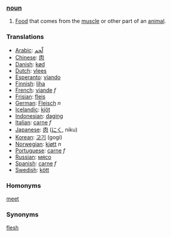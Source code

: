 === [[noun]] ===

# [[Food]] that comes from the [[muscle]] or other part of an [[animal]].

=== Translations ===

*[[Arabic]]: [[لّحم]]
*[[Chinese]]: [[肉]]
*[[Danish]]: [[kød]]
*[[Dutch]]: [[vlees]]
*[[Esperanto]]: [[viando]]
*[[Finnish]]: [[liha]]
*[[French]]: [[viande]] ''f''
*[[Frisian]]: [[fleis]]
*[[German]]: [[Fleisch]] ''n''
*[[Icelandic]]: [[kjöt]]
*[[Indonesian]]: [[daging]]
*[[Italian]]: [[carne]] ''f''
*[[Japanese]]: [[肉]] ([[にく]], niku)
*[[Korean]]: [[고기]] (gogi)
*[[Norwegian]]: [[kjøtt]] ''n''
*[[Portuguese]]: [[carne]] ''f''
*[[Russian]]: [[мясо]]
*[[Spanish]]: [[carne]] ''f''
*[[Swedish]]: [[kött]]

=== Homonyms ===

[[meet]]

=== Synonyms ===

[[flesh]]